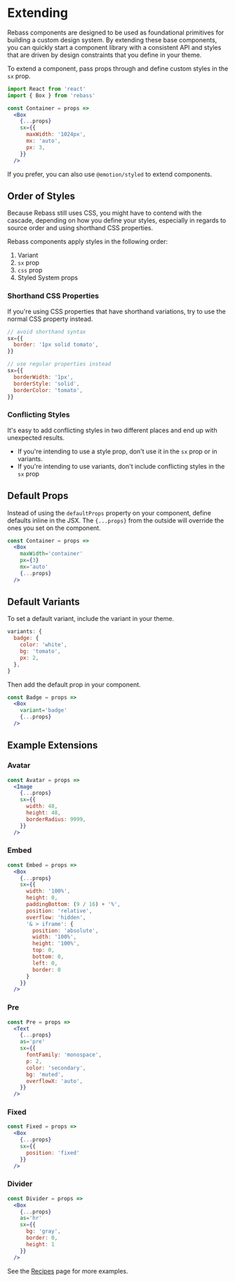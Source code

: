 
# Extending

Rebass components are designed to be used as foundational primitives
for building a custom design system.
By extending these base components, you can quickly start a component library
with a consistent API and styles that are driven by design constraints
that you define in your theme.

To extend a component, pass props through and define custom styles in the `sx` prop.

```jsx
import React from 'react'
import { Box } from 'rebass'

const Container = props =>
  <Box
    {...props}
    sx={{
      maxWidth: '1024px',
      mx: 'auto',
      px: 3,
    }}
  />
```

If you prefer, you can also use `@emotion/styled` to extend components.

## Order of Styles

Because Rebass still uses CSS, you might have to contend with the cascade, depending on how you define your styles,
especially in regards to source order and using shorthand CSS properties.

Rebass components apply styles in the following order:

1. Variant
2. `sx` prop
3. `css` prop
4. Styled System props

### Shorthand CSS Properties

If you're using CSS properties that have shorthand variations, try to use the normal CSS property instead.

```js
// avoid shorthand syntax
sx={{
  border: '1px solid tomato',
}}
```
```js
// use regular properties instead
sx={{
  borderWidth: '1px',
  borderStyle: 'solid',
  borderColor: 'tomato',
}}
```

### Conflicting Styles

It's easy to add conflicting styles in two different places and end up with unexpected results.

- If you're intending to use a style prop, don't use it in the `sx` prop or in variants.
- If you're intending to use variants, don't include conflicting styles in the `sx` prop

## Default Props

Instead of using the `defaultProps` property on your component, define defaults inline in the JSX.
The `{...props}` from the outside will override the ones you set on the component.

```jsx
const Container = props =>
  <Box
    maxWidth='container'
    px={3}
    mx='auto'
    {...props}
  />
```

## Default Variants

To set a default variant, include the variant in your theme.

```js
variants: {
  badge: {
    color: 'white',
    bg: 'tomato',
    px: 2,
  },
}
```

Then add the default prop in your component.

```jsx
const Badge = props =>
  <Box
    variant='badge'
    {...props}
  />
```

## Example Extensions

### Avatar

```jsx
const Avatar = props =>
  <Image
    {...props}
    sx={{
      width: 48,
      height: 48,
      borderRadius: 9999,
    }}
  />
```

### Embed

```jsx
const Embed = props =>
  <Box
    {...props}
    sx={{
      width: '100%',
      height: 0,
      paddingBottom: (9 / 16) + '%',
      position: 'relative',
      overflow: 'hidden',
      '& > iframe': {
        position: 'absolute',
        width: '100%',
        height: '100%',
        top: 0,
        bottom: 0,
        left: 0,
        border: 0
      }
    }}
  />
```

### Pre

```jsx
const Pre = props =>
  <Text
    {...props}
    as='pre'
    sx={{
      fontFamily: 'monospace',
      p: 2,
      color: 'secondary',
      bg: 'muted',
      overflowX: 'auto',
    }}
  />
```

### Fixed

```jsx
const Fixed = props =>
  <Box
    {...props}
    sx={{
      position: 'fixed'
    }}
  />
```

### Divider

```jsx
const Divider = props =>
  <Box
    {...props}
    as='hr'
    sx={{
      bg: 'gray',
      border: 0,
      height: 1
    }}
  />
```

<!--

### Toolbar

```jsx
const Toolbar = props =>
  <Flex
    {...props}
    sx={{
      px: 2,
      color: 'white',
      bg: 'black',
      alignItems: 'center',
    }}
  />
```
-->

See the [Recipes](/recipes) page for more examples.
